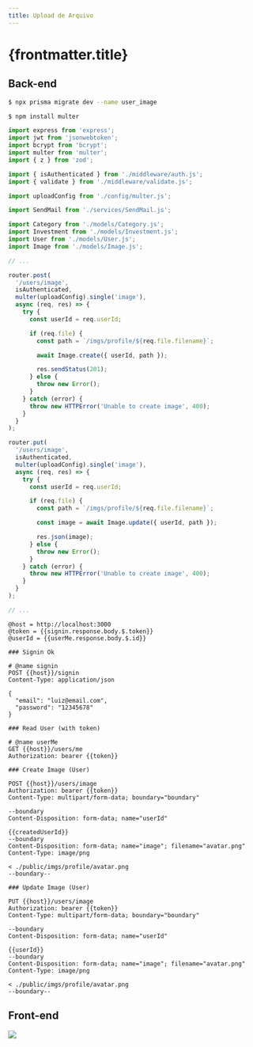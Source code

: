 ```yaml
---
title: Upload de Arquivo
---
```



# {frontmatter.title}

<CodeTree src="/codes/expressjs/invest-app-upload" githubUrl={true} devContainerUrl={true} />

## Back-end

<CodePreview src="/codes/expressjs/invest-app-upload/prisma/schema.prisma" />

```bash
$ npx prisma migrate dev --name user_image
```

<CodePreview src="/codes/expressjs/invest-app-upload/src/models/Image.js" />

<CodePreview src="/codes/expressjs/invest-app-upload/src/models/User.js" />

<CodePreview src="/codes/expressjs/invest-app-upload/.env.example" />

```bash
$ npm install multer
```

<CodePreview src="/codes/expressjs/invest-app-upload/src/config/multer.js" />

```js title="/codes/expressjs/invest-app-upload/src/routes.js"
import express from 'express';
import jwt from 'jsonwebtoken';
import bcrypt from 'bcrypt';
import multer from 'multer';
import { z } from 'zod';

import { isAuthenticated } from './middleware/auth.js';
import { validate } from './middleware/validate.js';

import uploadConfig from './config/multer.js';

import SendMail from './services/SendMail.js';

import Category from './models/Category.js';
import Investment from './models/Investment.js';
import User from './models/User.js';
import Image from './models/Image.js';

// ...

router.post(
  '/users/image',
  isAuthenticated,
  multer(uploadConfig).single('image'),
  async (req, res) => {
    try {
      const userId = req.userId;

      if (req.file) {
        const path = `/imgs/profile/${req.file.filename}`;

        await Image.create({ userId, path });

        res.sendStatus(201);
      } else {
        throw new Error();
      }
    } catch (error) {
      throw new HTTPError('Unable to create image', 400);
    }
  }
);

router.put(
  '/users/image',
  isAuthenticated,
  multer(uploadConfig).single('image'),
  async (req, res) => {
    try {
      const userId = req.userId;

      if (req.file) {
        const path = `/imgs/profile/${req.file.filename}`;

        const image = await Image.update({ userId, path });

        res.json(image);
      } else {
        throw new Error();
      }
    } catch (error) {
      throw new HTTPError('Unable to create image', 400);
    }
  }
);

// ...
```

<CodePreview src="/codes/expressjs/invest-app-upload/src/index.js" highlightLines="24" />

```http title="/codes/expressjs/invest-app-upload/requests.http"
@host = http://localhost:3000
@token = {{signin.response.body.$.token}}
@userId = {{userMe.response.body.$.id}}

### Signin Ok

# @name signin
POST {{host}}/signin
Content-Type: application/json

{
  "email": "luiz@email.com",
  "password": "12345678"
}

### Read User (with token)

# @name userMe
GET {{host}}/users/me
Authorization: bearer {{token}}

### Create Image (User)

POST {{host}}/users/image
Authorization: bearer {{token}}
Content-Type: multipart/form-data; boundary="boundary"

--boundary
Content-Disposition: form-data; name="userId"

{{createdUserId}}
--boundary
Content-Disposition: form-data; name="image"; filename="avatar.png"
Content-Type: image/png

< ./public/imgs/profile/avatar.png
--boundary--

### Update Image (User)

PUT {{host}}/users/image
Authorization: bearer {{token}}
Content-Type: multipart/form-data; boundary="boundary"

--boundary
Content-Disposition: form-data; name="userId"

{{userId}}
--boundary
Content-Disposition: form-data; name="image"; filename="avatar.png"
Content-Type: image/png

< ./public/imgs/profile/avatar.png
--boundary--
```

## Front-end

![](/lp2/imgs/expressjs/upload-file/profile.png)

<CodePreview src="/codes/expressjs/invest-app-upload/public/profile.html" />

<CodePreview src="/codes/expressjs/invest-app-upload/public/js/profile.js" />

<CodePreview src="/codes/expressjs/invest-app-upload/public/js/services/api.js" />
